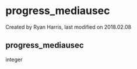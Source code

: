 
# progress_mediausec 

 Created by  Ryan Harris, last modified on 2018.02.08

## progress_mediausec

integer


